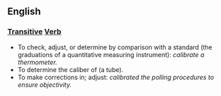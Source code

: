 == English ==
=== [[Transitive]] [[Verb]] ===
* To check, adjust, or determine by comparison with a standard (the graduations of a quantitative measuring instrument): ''calibrate a thermometer. ''
* To determine the caliber of (a tube). 
* To make corrections in; adjust: ''calibrated the polling procedures to ensure objectivity.''